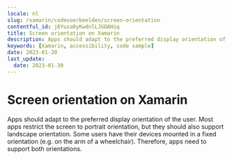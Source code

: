 ```yaml
---
locale: nl
slug: /xamarin/codevoorbeelden/screen-orientation
contentful_id: j8Yuza0yKwdnlLJGOAHiq
title: Screen orientation on Xamarin
description: Apps should adapt to the preferred display orientation of the user.
keywords: [Xamarin, accessibility, code sample]
date: 2023-01-30
last_update:
  date: 2023-01-30
---
```


# Screen orientation on Xamarin

Apps should adapt to the preferred display orientation of the user. Most apps restrict the screen to portrait orientation, but they should also support landscape orientation. Some users have their devices mounted in a fixed orientation (e.g. on the arm of a wheelchair). Therefore, apps need to support both orientations.

<CodeSample id="screen-orientation" framework="xamarin" locale="nl"/>
